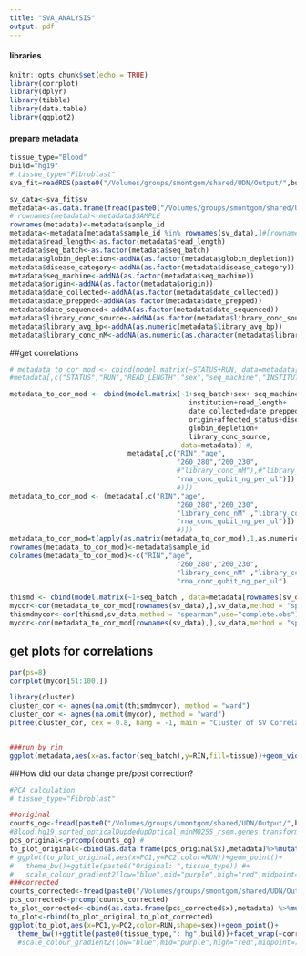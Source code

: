 ```yaml
---
title: "SVA_ANALYSIS"
output: pdf
---
```

#### libraries
```r
knitr::opts_chunk$set(echo = TRUE)
library(corrplot)
library(dplyr)
library(tibble)
library(data.table)
library(ggplot2)
```

#### prepare metadata
```r
tissue_type="Blood"
build="hg19"
# tissue_type="Fibroblast"
sva_fit=readRDS(paste0("/Volumes/groups/smontgom/shared/UDN/Output/",build,"/eOutliers/",tissue_type,".",build,".sorted_opticalDupdedupOptical_minMQ255_rsem.genes.svafit.RData")) #/Blood.hg19.sorted_opticalDupdedupOptical_minMQ255_rsem.genes.svafit.RData

sv_data<-sva_fit$sv
metadata<-as.data.frame(fread(paste0("/Volumes/groups/smontgom/shared/UDN/Data/Metadata/2017to2022_metadata.tsv")))
# rownames(metadata)<-metadata$SAMPLE
rownames(metadata)<-metadata$sample_id
metadata<-metadata[metadata$sample_id %in% rownames(sv_data),]#[rownames(sv_data),]
metadata$read_length<-as.factor(metadata$read_length)
metadata$seq_batch<-as.factor(metadata$seq_batch)
metadata$globin_depletion<-addNA(as.factor(metadata$globin_depletion))
metadata$disease_category<-addNA(as.factor(metadata$disease_category))
metadata$seq_machine<-addNA(as.factor(metadata$seq_machine))
metadata$origin<-addNA(as.factor(metadata$origin))
metadata$date_collected<-addNA(as.factor(metadata$date_collected))
metadata$date_prepped<-addNA(as.factor(metadata$date_prepped))
metadata$date_sequenced<-addNA(as.factor(metadata$date_sequenced))
metadata$library_conc_source<-addNA(as.factor(metadata$library_conc_source))
metadata$library_avg_bp<-addNA(as.numeric(metadata$library_avg_bp))
metadata$library_conc_nM<-addNA(as.numeric(as.character(metadata$library_conc_nM)))

```

##get correlations
```r
# metadata_to_cor_mod <- cbind(model.matrix(~STATUS+RUN, data=metadata[,c("STATUS","RUN")]),"READ_LENGTH"=metadata[,"READ_LENGTH"]) #+
#metadata[,c("STATUS","RUN","READ_LENGTH","sex","seq_machine","INSTITUTION","disease_category","metadata"

metadata_to_cor_mod <- cbind(model.matrix(~1+seq_batch+sex+ seq_machine + #library_prep_lab
                                            institution+read_length+
                                            date_collected+date_prepped+date_sequenced+
                                            origin+affected_status+disease_category+
                                            globin_depletion+
                                            library_conc_source,
                                          data=metadata)] #,
                             metadata[,c("RIN","age",
                                         "260_280","260_230",
                                         #"library_conc_nM"),#"library_conc_ng_per_ul" <--- this has ranges
                                         "rna_conc_qubit_ng_per_ul")]) #,"library_avg_bp"
                                         #)])
metadata_to_cor_mod <- (metadata[,c("RIN","age",
                                         "260_280","260_230",
                                         "library_conc_nM" ,"library_conc_ng_per_ul",# <--- this has ranges
                                         "rna_conc_qubit_ng_per_ul")]) #,"library_avg_bp"
                                         #)])
metadata_to_cor_mod=t(apply(as.matrix(metadata_to_cor_mod),1,as.numeric))
rownames(metadata_to_cor_mod)<-metadata$sample_id
colnames(metadata_to_cor_mod)<-c("RIN","age",
                                         "260_280","260_230",
                                         "library_conc_nM" ,"library_conc_ng_per_ul",# <--- this has ranges
                                         "rna_conc_qubit_ng_per_ul")

thismd <- cbind(model.matrix(~1+seq_batch , data=metadata[rownames(sv_data),]), "RIN"=metadata[rownames(sv_data),"RIN"]) 
mycor<-cor(metadata_to_cor_mod[rownames(sv_data),],sv_data,method = "spearman",use="everything")
thismdmycor<-cor(thismd,sv_data,method = "spearman",use="complete.obs")
mycor<-cor(metadata_to_cor_mod[rownames(sv_data),],sv_data,method = "spearman",use="complete.obs")


```


## get plots for correlations
```r
par(ps=8)
corrplot(mycor[51:100,])

library(cluster) 
cluster_cor <- agnes(na.omit(thismdmycor), method = "ward")
cluster_cor <- agnes(na.omit(mycor), method = "ward")
pltree(cluster_cor, cex = 0.8, hang = -1, main = "Cluster of SV Correlates: HG19 Blood") 


###run by rin
ggplot(metadata,aes(x=as.factor(seq_batch),y=RIN,fill=tissue))+geom_violin()+theme_bw()+ggtitle("RIN across runs")+facet_wrap(~seq_batch,scales="free_x")+ylim(c(0,10))
```

##How did our data change pre/post correction?
```r
#PCA calculation
# tissue_type="Fibroblast"

##original
counts_og<-fread(paste0("/Volumes/groups/smontgom/shared/UDN/Output/",build,"/eOutliers/",tissue_type,".",build,".sorted_opticalDupdedupOptical_minMQ255_rsem.genes.transformedbeforesva.txt")) %>%column_to_rownames("V1")
#Blood.hg19.sorted_opticalDupdedupOptical_minMQ255_rsem.genes.transformedbeforesva.txt
pcs_original<-prcomp(counts_og) #
to_plot_original<-cbind(as.data.frame(pcs_original$x),metadata)%>%mutate(correction_status="before correction")
# ggplot(to_plot_original,aes(x=PC1,y=PC2,color=RUN))+geom_point()+
#   theme_bw()+ggtitle(paste0("Original: ",tissue_type)) #+
#   scale_colour_gradient2(low="blue",mid="purple",high="red",midpoint=7)
###corrected
counts_corrected<-fread(paste0("/Volumes/groups/smontgom/shared/UDN/Output/",build,"/eOutliers/",tissue_type,".",build,".sorted_opticalDupdedupOptical_minMQ255_rsem.genes.svaresids.txt")) %>%column_to_rownames("V1")
pcs_corrected<-prcomp(counts_corrected)
to_plot_corrected<-cbind(as.data.frame(pcs_corrected$x),metadata) %>%mutate(correction_status="after correction")
to_plot<-rbind(to_plot_original,to_plot_corrected)
ggplot(to_plot,aes(x=PC1,y=PC2,color=RUN,shape=sex))+geom_point()+
  theme_bw()+ggtitle(paste0(tissue_type,": hg",build))+facet_wrap(~correction_status)
  #scale_colour_gradient2(low="blue",mid="purple",high="red",midpoint=7)%>%


```



